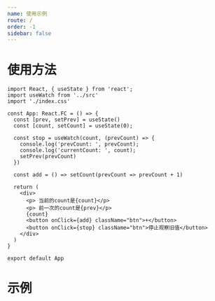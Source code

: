 ```yaml
---
name: 使用示例
route: /
order: -1
sidebar: false
---
```



# 使用方法

```tsx
import React, { useState } from 'react';
import useWatch from '../src'
import './index.css'

const App: React.FC = () => {
  const [prev, setPrev] = useState()
  const [count, setCount] = useState(0);

  const stop = useWatch(count, (prevCount) => {
    console.log('prevCount: ', prevCount);
    console.log('currentCount: ', count);
    setPrev(prevCount)
  })

  const add = () => setCount(prevCount => prevCount + 1)

  return (
    <div>
      <p> 当前的count是{count}</p>
      <p> 前一次的count是{prev}</p>
      {count}
      <button onClick={add} className="btn">+</button>
      <button onClick={stop} className="btn">停止观察旧值</button>
    </div>
  )
}

export default App
```

# 示例

<App />

